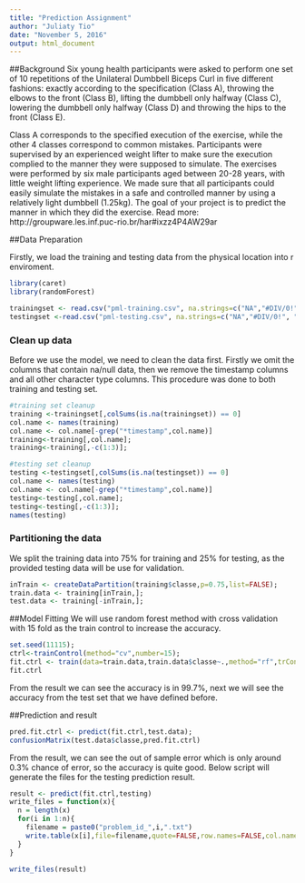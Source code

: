 ---
title: "Prediction Assignment"
author: "Juliaty Tio"
date: "November 5, 2016"
output: html_document
---

##Background
Six young health participants were asked to perform one set of 10 repetitions of the Unilateral Dumbbell Biceps Curl in five different fashions: exactly according to the specification (Class A), throwing the elbows to the front (Class B), lifting the dumbbell only halfway (Class C), lowering the dumbbell only halfway (Class D) and throwing the hips to the front (Class E).

Class A corresponds to the specified execution of the exercise, while the other 4 classes correspond to common mistakes. Participants were supervised by an experienced weight lifter to make sure the execution complied to the manner they were supposed to simulate. The exercises were performed by six male participants aged between 20-28 years, with little weight lifting experience. We made sure that all participants could easily simulate the mistakes in a safe and controlled manner by using a relatively light dumbbell (1.25kg). The goal of your project is to predict the manner in which they did the exercise. 
Read more: http://groupware.les.inf.puc-rio.br/har#ixzz4P4AW29ar

##Data Preparation

Firstly, we load the training and testing data from the physical location into r enviroment. 
```{r,message=FALSE }
library(caret)
library(randomForest)

trainingset <- read.csv("pml-training.csv", na.strings=c("NA","#DIV/0!", ""));
testingset <-read.csv("pml-testing.csv", na.strings=c("NA","#DIV/0!", ""));
```

### Clean up data
Before we use the model, we need to clean the data first. Firstly we omit the columns that contain na/null data, then we remove the timestamp columns and all other character type columns. This procedure was done to both training and testing set.
```{r}
#training set cleanup
training <-trainingset[,colSums(is.na(trainingset)) == 0]
col.name <- names(training)
col.name <- col.name[-grep("*timestamp",col.name)]    
training<-training[,col.name];
training<-training[,-c(1:3)];

#testing set cleanup
testing <-testingset[,colSums(is.na(testingset)) == 0]
col.name <- names(testing)
col.name <- col.name[-grep("*timestamp",col.name)]    
testing<-testing[,col.name];
testing<-testing[,-c(1:3)];
names(testing)
```


### Partitioning the data
We split the training data into 75% for training and 25% for testing, as the provided testing data will be use for validation. 
```{r}
inTrain <- createDataPartition(training$classe,p=0.75,list=FALSE);
train.data <- training[inTrain,];
test.data <- training[-inTrain,];
```

##Model Fitting
We will use random forest method with cross validation with 15 fold as the train control to increase the accuracy. 
```{r}
set.seed(11115);
ctrl<-trainControl(method="cv",number=15);
fit.ctrl <- train(data=train.data,train.data$classe~.,method="rf",trControl=ctrl);
fit.ctrl
```
From the result we can see the accuracy is in 99.7%, next we will see the accuracy from the test set that we have defined before. 
 
##Prediction and result
```{r}
pred.fit.ctrl <- predict(fit.ctrl,test.data);
confusionMatrix(test.data$classe,pred.fit.ctrl)

```

From the result, we can see the out of sample error which is only around 0.3% chance of error, so the accuracy is quite good. Below script will generate the files for the testing prediction result. 

```{r}

result <- predict(fit.ctrl,testing)
write_files = function(x){
  n = length(x)
  for(i in 1:n){
    filename = paste0("problem_id_",i,".txt")
    write.table(x[i],file=filename,quote=FALSE,row.names=FALSE,col.names=FALSE)
  }
}

write_files(result)
```
 





